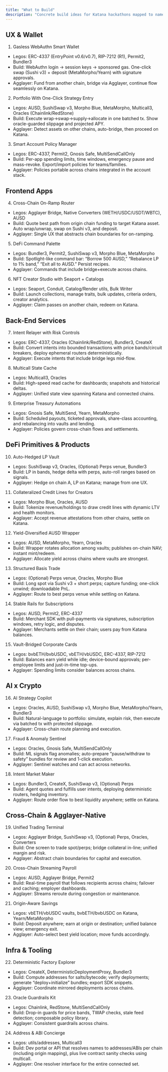 ```yaml
---
title: "What to Build"
description: "Concrete build ideas for Katana hackathons mapped to named money legos and optional Agglayer angles"
---
```


## UX & Wallet
1) Gasless WebAuthn Smart Wallet
- Legos: ERC-4337 (EntryPoint v0.6/v0.7), RIP-7212 (R1), Permit2, Bundler3
- Build: WebAuthn login → session keys → sponsored gas. One-click swap (Sushi v3) + deposit (MetaMorpho/Yearn) with signature approvals.
- Agglayer: Fund from another chain, bridge via Agglayer, continue flow seamlessly on Katana.

2) Portfolio With One-Click Strategy Entry
- Legos: AUSD, SushiSwap v3, Morpho Blue, MetaMorpho, Multicall3, Oracles (Chainlink/RedStone)
- Build: Execute wrap→swap→supply→allocate in one batched tx. Show oracle-guarded slippage and projected APY.
- Agglayer: Detect assets on other chains, auto-bridge, then proceed on Katana.

3) Smart Account Policy Manager
- Legos: ERC-4337, Permit2, Gnosis Safe, MultiSendCallOnly
- Build: Per-app spending limits, time windows, emergency pause and mass-revoke. Export/import policies for teams/families.
- Agglayer: Policies portable across chains integrated in the account stack.

## Frontend Apps
4) Cross-Chain On-Ramp Router
- Legos: Agglayer Bridge, Native Converters (WETH/USDC/USDT/WBTC), AUSD
- Build: Quote best path from origin chain funding to target Katana asset. Auto wrap/unwrap, swap on Sushi v3, and deposit.
- Agglayer: Single UX that abstracts chain boundaries for on-ramping.

5) DeFi Command Palette
- Legos: Bundler3, Permit2, SushiSwap v3, Morpho Blue, MetaMorpho
- Build: Spotlight-like command bar: “Borrow 500 AUSD,” “Rebalance LP to 1% band,” “Exit all to AUSD.” Persist recipes.
- Agglayer: Commands that include bridge+execute across chains.

6) NFT Creator Studio with Seaport + Catalogs
- Legos: Seaport, Conduit, Catalog/Render utils, Bulk Writer
- Build: Launch collections, manage traits, bulk updates, criteria orders, creator analytics.
- Agglayer: Claim passes on another chain, redeem on Katana.

## Back-End Services
7) Intent Relayer with Risk Controls
- Legos: ERC-4337, Oracles (Chainlink/RedStone), Bundler3, CreateX
- Build: Convert intents into bounded transactions with price bands/circuit breakers, deploy ephemeral routers deterministically.
- Agglayer: Execute intents that include bridge legs mid-flow.

8) Multicall State Cache
- Legos: Multicall3, Oracles
- Build: High-speed read cache for dashboards; snapshots and historical deltas.
- Agglayer: Unified state view spanning Katana and connected chains.

9) Enterprise Treasury Automations
- Legos: Gnosis Safe, MultiSend, Yearn, MetaMorpho
- Build: Scheduled payouts, ticketed approvals, share-class accounting, and rebalancing into vaults and lending.
- Agglayer: Policies govern cross-chain flows and settlements.

## DeFi Primitives & Products
10) Auto-Hedged LP Vault
- Legos: SushiSwap v3, Oracles, (Optional) Perps venue, Bundler3
- Build: LP in bands, hedge delta with perps, auto-roll ranges based on signals.
- Agglayer: Hedge on chain A, LP on Katana; manage from one UX.

11) Collateralized Credit Lines for Creators
- Legos: Morpho Blue, Oracles, AUSD
- Build: Tokenize revenue/holdings to draw credit lines with dynamic LTV and health monitors.
- Agglayer: Accept revenue attestations from other chains, settle on Katana.

12) Yield-Diversified AUSD Wrapper
- Legos: AUSD, MetaMorpho, Yearn, Oracles
- Build: Wrapper rotates allocation among vaults; publishes on-chain NAV; instant mint/redeem.
- Agglayer: Allocate yield across chains where vaults are strongest.

13) Structured Basis Trade
- Legos: (Optional) Perps venue, Oracles, Morpho Blue
- Build: Long spot via Sushi v3 + short perps; capture funding; one-click unwind; downloadable PnL.
- Agglayer: Route to best perps venue while settling on Katana.

14) Stable Rails for Subscriptions
- Legos: AUSD, Permit2, ERC-4337
- Build: Merchant SDK with pull-payments via signatures, subscription windows, retry logic, and disputes.
- Agglayer: Merchants settle on their chain; users pay from Katana balances.

15) Vault-Bridged Corporate Cards
- Legos: bvbETH/bvbUSDC, vbETH/vbUSDC, ERC-4337, RIP-7212
- Build: Balances earn yield while idle; device-bound approvals; per-employee limits and just-in-time top-ups.
- Agglayer: Spending limits consider balances across chains.

## AI x Crypto
16) AI Strategy Copilot
- Legos: Oracles, AUSD, SushiSwap v3, Morpho Blue, MetaMorpho/Yearn, Bundler3
- Build: Natural-language to portfolio: simulate, explain risk, then execute via batched tx with protected slippage.
- Agglayer: Cross-chain route planning and execution.

17) Fraud & Anomaly Sentinel
- Legos: Oracles, Gnosis Safe, MultiSendCallOnly
- Build: ML signals flag anomalies; auto-prepare “pause/withdraw to safety” bundles for review and 1-click execution.
- Agglayer: Sentinel watches and can act across networks.

18) Intent Market Maker
- Legos: Bundler3, CreateX, SushiSwap v3, (Optional) Perps
- Build: Agent quotes and fulfills user intents, deploying deterministic routers, hedging inventory.
- Agglayer: Route order flow to best liquidity anywhere; settle on Katana.

## Cross-Chain & Agglayer-Native
19) Unified Trading Terminal
- Legos: Agglayer Bridge, SushiSwap v3, (Optional) Perps, Oracles, Converters
- Build: One screen to trade spot/perps; bridge collateral in-line; unified margin and risk.
- Agglayer: Abstract chain boundaries for capital and execution.

20) Cross-Chain Streaming Payroll
- Legos: AUSD, Agglayer Bridge, Permit2
- Build: Real-time payroll that follows recipients across chains; failover and caching; employer dashboards.
- Agglayer: Streams reroute during congestion or maintenance.

21) Origin-Aware Savings
- Legos: vbETH/vbUSDC vaults, bvbETH/bvbUSDC on Katana, Yearn/MetaMorpho
- Build: Deposit anywhere; earn at origin or destination; unified balance view; emergency exit.
- Agglayer: Auto-select best yield location; move funds accordingly.

## Infra & Tooling
22) Deterministic Factory Explorer
- Legos: CreateX, DeterministicDeploymentProxy, Bundler3
- Build: Compute addresses for salts/bytecode; verify deployments; generate “deploy+initialize” bundles; export SDK snippets.
- Agglayer: Coordinate mirrored deployments across chains.

23) Oracle Guardrails Kit
- Legos: Chainlink, RedStone, MultiSendCallOnly
- Build: Drop-in guards for price bands, TWAP checks, stale feed detection; composable policy library.
- Agglayer: Consistent guardrails across chains.

24) Address & ABI Concierge
- Legos: utils/addresses, Multicall3
- Build: Dev portal or API that resolves names to addresses/ABIs per chain (including origin mapping), plus live contract sanity checks using multicall.
- Agglayer: One resolver interface for the entire connected set.
